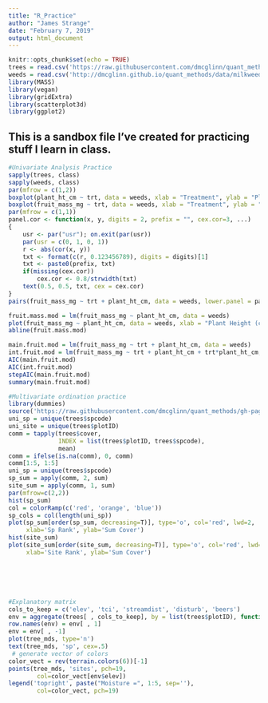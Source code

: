 ```yaml
---
title: "R_Practice"
author: "James Strange"
date: "February 7, 2019"
output: html_document
---
```


```r
knitr::opts_chunk$set(echo = TRUE)
trees = read.csv('https://raw.githubusercontent.com/dmcglinn/quant_methods/gh-pages/data/treedata_subset.csv')
weeds = read.csv('http://dmcglinn.github.io/quant_methods/data/milkweeds.csv')
library(MASS)
library(vegan)
library(gridExtra)
library(scatterplot3d)
library(ggplot2)
```

## This is a sandbox file I've created for practicing stuff I learn in class. 

```r
#Univariate Analysis Practice
sapply(trees, class)
sapply(weeds, class)
par(mfrow = c(1,2))
boxplot(plant_ht_cm ~ trt, data = weeds, xlab = "Treatment", ylab = "Plant Height (cm)", main = "Treatment vs. Plant Height")
boxplot(fruit_mass_mg ~ trt, data = weeds, xlab = "Treatment", ylab = "Fruit Mass (mg)", main = "Treatment vs Fruit Mass")
par(mfrow = c(1,1))
panel.cor <- function(x, y, digits = 2, prefix = "", cex.cor=3, ...)
{
    usr <- par("usr"); on.exit(par(usr))
    par(usr = c(0, 1, 0, 1))
    r <- abs(cor(x, y))
    txt <- format(c(r, 0.123456789), digits = digits)[1]
    txt <- paste0(prefix, txt)
    if(missing(cex.cor)) 
        cex.cor <- 0.8/strwidth(txt)
    text(0.5, 0.5, txt, cex = cex.cor)
}
pairs(fruit_mass_mg ~ trt + plant_ht_cm, data = weeds, lower.panel = panel.smooth, upper.panel = panel.cor)

```


```r
fruit.mass.mod = lm(fruit_mass_mg ~ plant_ht_cm, data = weeds)
plot(fruit_mass_mg ~ plant_ht_cm, data = weeds, xlab = "Plant Height (cm)", ylab = "Fruit Mass (mg)", main = "Plant Height vs. Fruit Mass")
abline(fruit.mass.mod)
```

```r
main.fruit.mod = lm(fruit_mass_mg ~ trt + plant_ht_cm, data = weeds)
int.fruit.mod = lm(fruit_mass_mg ~ trt + plant_ht_cm + trt*plant_ht_cm, data = weeds)
AIC(main.fruit.mod)
AIC(int.fruit.mod)
stepAIC(main.fruit.mod)
summary(main.fruit.mod)
```



```r
#Multivariate ordination practice
library(dummies)
source('https://raw.githubusercontent.com/dmcglinn/quant_methods/gh-pages/scripts/utility_functions.R')
uni_sp = unique(trees$spcode)
uni_site = unique(trees$plotID)
comm = tapply(trees$cover,
              INDEX = list(trees$plotID, trees$spcode),
              mean)
comm = ifelse(is.na(comm), 0, comm)
comm[1:5, 1:5]
uni_sp = unique(trees$spcode)
sp_sum = apply(comm, 2, sum)
site_sum = apply(comm, 1, sum)
par(mfrow=c(2,2))
hist(sp_sum)
col = colorRamp(c('red', 'orange', 'blue'))
sp_cols = col(length(uni_sp))
plot(sp_sum[order(sp_sum, decreasing=T)], type='o', col='red', lwd=2,
     xlab='Sp Rank', ylab='Sum Cover')
hist(site_sum)
plot(site_sum[order(site_sum, decreasing=T)], type='o', col='red', lwd=2,
     xlab='Site Rank', ylab='Sum Cover')







```




```r
#Explanatory matrix
cols_to_keep = c('elev', 'tci', 'streamdist', 'disturb', 'beers')
env = aggregate(trees[ , cols_to_keep], by = list(trees$plotID), function(x) x[1])
row.names(env) = env[ , 1]
env = env[ , -1]
plot(tree_mds, type='n')
text(tree_mds, 'sp', cex=.5)
 # generate vector of colors 
color_vect = rev(terrain.colors(6))[-1]
points(tree_mds, 'sites', pch=19, 
        col=color_vect[env$elev])
legend('topright', paste("Moisture =", 1:5, sep=''), 
        col=color_vect, pch=19)
```
